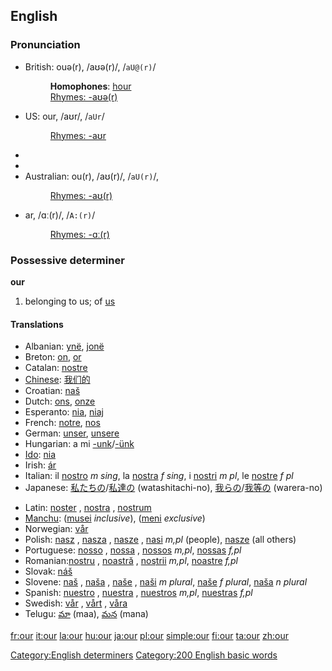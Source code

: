 ==English==

{{rank|do|has|could|63|our|than|some|other}}

===Pronunciation===
*British: ouə(r), /aʊə(r)/, /<tt>aU@(r)</tt>/
*:'''Homophones''': [[hour]]
*:[[Rhymes:English:-aʊə(r)|Rhymes: -aʊə(r)]]
*US: our, /aʊr/, /<tt>aUr</tt>/
*:[[Rhymes:English:-aʊr|Rhymes: -aʊr]]
*{{audio|en-us-our.ogg|Audio (US)}}
*{{audio|en-us-our-2.ogg|Audio (US)}}
*Australian: ou(r), /aʊ(r)/, /<tt>aU(r)</tt>/, {{IPA|/æɔ(ə)/}}
*:[[Rhymes:English:-aʊ(r)|Rhymes: -aʊ(r)]]
<!-- not sure about other dialects/accents and homophones involving our/hour -->
*ar, /ɑː(r)/, /<tt>A:(r)</tt>/
*:[[Rhymes:English:-ɑː(r)|Rhymes: -ɑː(r)]]

===Possessive determiner===
'''our'''
# belonging to us; of [[us]]

====Translations====
{{top}}
*Albanian: [[ynë]], [[jonë]]
*Breton: [[on]], [[or]]
*Catalan: [[nostre]]
*[[Chinese]]: [[我们的]]
*Croatian: [[naš]]
*Dutch: [[ons]], [[onze]]
*Esperanto: [[nia]], [[niaj]]
*French: [[notre]], [[nos]]
*German: [[unser]], [[unsere]]
*Hungarian: a mi [[-unk]]/[[-ünk]]
*[[Ido]]: [[nia]]
*Irish: [[ár]]
*Italian: il [[nostro]] ''m sing'', la [[nostra]] ''f sing'', i [[nostri]] ''m pl'', le [[nostre]] ''f pl''
*Japanese: [[私たちの]]/[[私達の]] (watashitachi-no), [[我らの]]/[[我等の]] (warera-no)
{{mid}}
*Latin: [[noster]] {{m}}, [[nostra]] {{f}}, [[nostrum]] {{n}}
*[[Manchu]]: ([[musei]] ''inclusive''), ([[meni]] ''exclusive'')
*Norwegian: [[vår]]
*Polish: [[nasz]] {{m}}, [[nasza]] {{f}}, [[nasze]] {{n}}, [[nasi]] ''m,pl'' (people), [[nasze]] {{p}} (all others)
*Portuguese: [[nosso]] {{m}}, [[nossa]] {{f}}, [[nossos]] ''m,pl'', [[nossas]] ''f,pl''
*Romanian:[[nostru]] {{m}}, [[noastră]] {{f}}, [[noştrii]] ''m,pl'', [[noastre]] ''f,pl''
*Slovak: [[náš]]
*Slovene: [[naš]] {{m}}, [[naša]] {{f}}, [[naše]] {{n}}, [[naši]] ''m plural'', [[naše]] ''f plural'', [[naša]] ''n plural''
*Spanish: [[nuestro]] {{m}}, [[nuestra]] {{f}}, [[nuestros]] ''m,pl'', [[nuestras]] ''f,pl''
*Swedish: [[vår]] {{c}}, [[vårt]] {{n}}, [[våra]] {{p}}
*Telugu: [[మా]] (maa), [[మన]] (mana)
{{bottom}}

[[Category:English determiners]]
[[Category:200 English basic words]]

[[fr:our]]
[[it:our]]
[[la:our]]
[[hu:our]]
[[ja:our]]
[[pl:our]]
[[simple:our]]
[[fi:our]]
[[ta:our]]
[[zh:our]]